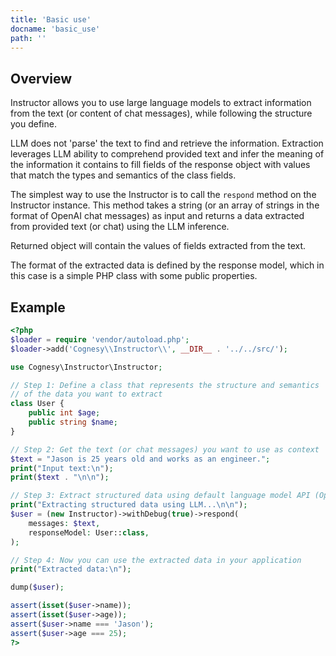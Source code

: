 ---
title: 'Basic use'
docname: 'basic_use'
path: ''
---

## Overview

Instructor allows you to use large language models to extract information
from the text (or content of chat messages), while following the structure
you define.

LLM does not 'parse' the text to find and retrieve the information.
Extraction leverages LLM ability to comprehend provided text and infer
the meaning of the information it contains to fill fields of the
response object with values that match the types and semantics of the
class fields.

The simplest way to use the Instructor is to call the `respond` method
on the Instructor instance. This method takes a string (or an array of
strings in the format of OpenAI chat messages) as input and returns a
data extracted from provided text (or chat) using the LLM inference.

Returned object will contain the values of fields extracted from the text.

The format of the extracted data is defined by the response model, which
in this case is a simple PHP class with some public properties.

## Example

```php
<?php
$loader = require 'vendor/autoload.php';
$loader->add('Cognesy\\Instructor\\', __DIR__ . '../../src/');

use Cognesy\Instructor\Instructor;

// Step 1: Define a class that represents the structure and semantics
// of the data you want to extract
class User {
    public int $age;
    public string $name;
}

// Step 2: Get the text (or chat messages) you want to use as context
$text = "Jason is 25 years old and works as an engineer.";
print("Input text:\n");
print($text . "\n\n");

// Step 3: Extract structured data using default language model API (OpenAI)
print("Extracting structured data using LLM...\n\n");
$user = (new Instructor)->withDebug(true)->respond(
    messages: $text,
    responseModel: User::class,
);

// Step 4: Now you can use the extracted data in your application
print("Extracted data:\n");

dump($user);

assert(isset($user->name));
assert(isset($user->age));
assert($user->name === 'Jason');
assert($user->age === 25);
?>
```
